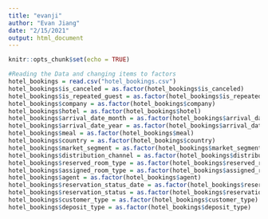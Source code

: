 ```yaml
---
title: "evanji"
author: "Evan Jiang"
date: "2/15/2021"
output: html_document
---
```


```r
knitr::opts_chunk$set(echo = TRUE)
```

```r
#Reading the Data and changing items to factors
hotel_bookings = read.csv("hotel_bookings.csv")
hotel_bookings$is_canceled = as.factor(hotel_bookings$is_canceled)
hotel_bookings$is_repeated_guest = as.factor(hotel_bookings$is_repeated_guest)
hotel_bookings$company = as.factor(hotel_bookings$company)
hotel_bookings$hotel = as.factor(hotel_bookings$hotel)
hotel_bookings$arrival_date_month = as.factor(hotel_bookings$arrival_date_month)
hotel_bookings$arrival_date_year = as.factor(hotel_bookings$arrival_date_year)
hotel_bookings$meal = as.factor(hotel_bookings$meal)
hotel_bookings$country = as.factor(hotel_bookings$country)
hotel_bookings$market_segment = as.factor(hotel_bookings$market_segment)
hotel_bookings$distribution_channel = as.factor(hotel_bookings$distribution_channel)
hotel_bookings$reserved_room_type = as.factor(hotel_bookings$reserved_room_type)
hotel_bookings$assigned_room_type = as.factor(hotel_bookings$assigned_room_type)
hotel_bookings$agent = as.factor(hotel_bookings$agent)
hotel_bookings$reservation_status_date = as.factor(hotel_bookings$reservation_status_date)
hotel_bookings$reservation_status = as.factor(hotel_bookings$reservation_status)
hotel_bookings$customer_type = as.factor(hotel_bookings$customer_type)
hotel_bookings$deposit_type = as.factor(hotel_bookings$deposit_type)
```

